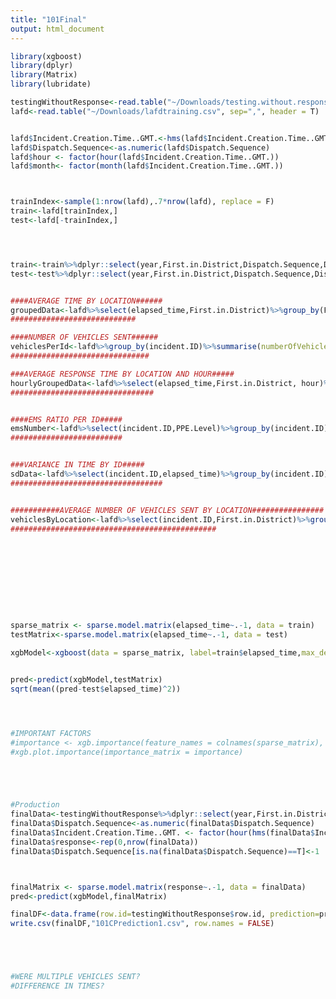 ```yaml
---
title: "101Final"
output: html_document
---
```


```r
library(xgboost)
library(dplyr)
library(Matrix)
library(lubridate)

testingWithoutResponse<-read.table("~/Downloads/testing.without.response.csv", sep=",", header = T)
lafd<-read.table("~/Downloads/lafdtraining.csv", sep=",", header = T)


lafd$Incident.Creation.Time..GMT.<-hms(lafd$Incident.Creation.Time..GMT.)
lafd$Dispatch.Sequence<-as.numeric(lafd$Dispatch.Sequence)
lafd$hour <- factor(hour(lafd$Incident.Creation.Time..GMT.))
lafd$month<- factor(month(lafd$Incident.Creation.Time..GMT.))



trainIndex<-sample(1:nrow(lafd),.7*nrow(lafd), replace = F)
train<-lafd[trainIndex,]
test<-lafd[-trainIndex,]




train<-train%>%dplyr::select(year,First.in.District,Dispatch.Sequence,Dispatch.Status,Unit.Type,PPE.Level,hour,elapsed_time)%>%na.omit()%>%filter(elapsed_time<1500)%>%distinct()
test<-test%>%dplyr::select(year,First.in.District,Dispatch.Sequence,Dispatch.Status,Unit.Type,PPE.Level,hour,elapsed_time)%>%na.omit()


####AVERAGE TIME BY LOCATION######
groupedData<-lafd%>%select(elapsed_time,First.in.District)%>%group_by(First.in.District)%>%summarise(avgTime=mean(elapsed_time, na.rm=TRUE))
############################

####NUMBER OF VEHICLES SENT######
vehiclesPerId<-lafd%>%group_by(incident.ID)%>%summarise(numberOfVehicles=n())
###############################

###AVERAGE RESPONSE TIME BY LOCATION AND HOUR#####
hourlyGroupedData<-lafd%>%select(elapsed_time,First.in.District, hour)%>%group_by(First.in.District, hour)%>%summarise(avgTime=mean(elapsed_time, na.rm=TRUE))
################################


####EMS RATIO PER ID#####
emsNumber<-lafd%>%select(incident.ID,PPE.Level)%>%group_by(incident.ID)%>%summarise(emsRatio=(sum(PPE.Level=="EMS")/n()))
#########################


###VARIANCE IN TIME BY ID#####
sdData<-lafd%>%select(incident.ID,elapsed_time)%>%group_by(incident.ID)%>%summarise(variance=sd(elapsed_time, na.rm=TRUE))
##################################


###########AVERAGE NUMBER OF VEHICLES SENT BY LOCATION################
vehiclesByLocation<-lafd%>%select(incident.ID,First.in.District)%>%group_by(incident.ID)%>%summarise(numberOfVehicles=n(),location=mean(First.in.District))%>%select(location,numberOfVehicles)%>%group_by(location)%>%summarise(avgVehicles=mean(numberOfVehicles))
##############################################










sparse_matrix <- sparse.model.matrix(elapsed_time~.-1, data = train)
testMatrix<-sparse.model.matrix(elapsed_time~.-1, data = test)

xgbModel<-xgboost(data = sparse_matrix, label=train$elapsed_time,max_depth = 1000, eta = .4, nthread = 5, nrounds = 10, early_stopping_rounds = 5)


pred<-predict(xgbModel,testMatrix)
sqrt(mean((pred-test$elapsed_time)^2))




#IMPORTANT FACTORS
#importance <- xgb.importance(feature_names = colnames(sparse_matrix), model = xgbModel)
#xgb.plot.importance(importance_matrix = importance)





#Production
finalData<-testingWithoutResponse%>%dplyr::select(year,First.in.District,Dispatch.Sequence,Dispatch.Status,Unit.Type,PPE.Level,hour)
finalData$Dispatch.Sequence<-as.numeric(finalData$Dispatch.Sequence)
finalData$Incident.Creation.Time..GMT. <- factor(hour(hms(finalData$Incident.Creation.Time..GMT.)))
finalData$response<-rep(0,nrow(finalData))
finalData$Dispatch.Sequence[is.na(finalData$Dispatch.Sequence)==T]<-1



finalMatrix <- sparse.model.matrix(response~.-1, data = finalData)
pred<-predict(xgbModel,finalMatrix)

finalDF<-data.frame(row.id=testingWithoutResponse$row.id, prediction=pred)
write.csv(finalDF,"101CPrediction1.csv", row.names = FALSE)





#WERE MULTIPLE VEHICLES SENT?
#DIFFERENCE IN TIMES?
```







